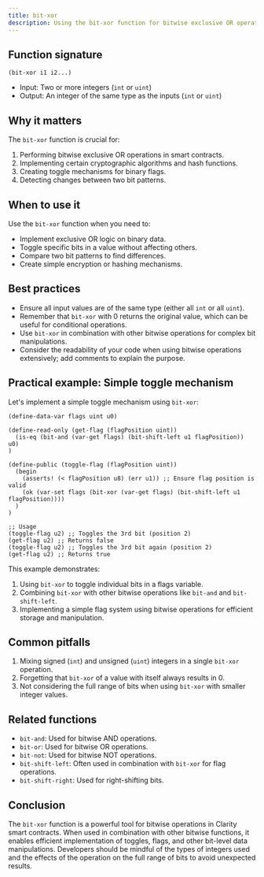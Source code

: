 ```yaml
---
title: bit-xor
description: Using the bit-xor function for bitwise exclusive OR operations in Clarity smart contracts.
---
```


## Function signature

```clarity
(bit-xor i1 i2...)
```

- Input: Two or more integers (`int` or `uint`)
- Output: An integer of the same type as the inputs (`int` or `uint`)

## Why it matters

The `bit-xor` function is crucial for:

1. Performing bitwise exclusive OR operations in smart contracts.
2. Implementing certain cryptographic algorithms and hash functions.
3. Creating toggle mechanisms for binary flags.
4. Detecting changes between two bit patterns.

## When to use it

Use the `bit-xor` function when you need to:

- Implement exclusive OR logic on binary data.
- Toggle specific bits in a value without affecting others.
- Compare two bit patterns to find differences.
- Create simple encryption or hashing mechanisms.

## Best practices

- Ensure all input values are of the same type (either all `int` or all `uint`).
- Remember that `bit-xor` with 0 returns the original value, which can be useful for conditional operations.
- Use `bit-xor` in combination with other bitwise operations for complex bit manipulations.
- Consider the readability of your code when using bitwise operations extensively; add comments to explain the purpose.

## Practical example: Simple toggle mechanism

Let's implement a simple toggle mechanism using `bit-xor`:

```clarity
(define-data-var flags uint u0)

(define-read-only (get-flag (flagPosition uint))
  (is-eq (bit-and (var-get flags) (bit-shift-left u1 flagPosition)) u0)
)

(define-public (toggle-flag (flagPosition uint))
  (begin
    (asserts! (< flagPosition u8) (err u1)) ;; Ensure flag position is valid
    (ok (var-set flags (bit-xor (var-get flags) (bit-shift-left u1 flagPosition))))
  )
)

;; Usage
(toggle-flag u2) ;; Toggles the 3rd bit (position 2)
(get-flag u2) ;; Returns false
(toggle-flag u2) ;; Toggles the 3rd bit again (position 2)
(get-flag u2) ;; Returns true
```

This example demonstrates:
1. Using `bit-xor` to toggle individual bits in a flags variable.
2. Combining `bit-xor` with other bitwise operations like `bit-and` and `bit-shift-left`.
3. Implementing a simple flag system using bitwise operations for efficient storage and manipulation.

## Common pitfalls

1. Mixing signed (`int`) and unsigned (`uint`) integers in a single `bit-xor` operation.
2. Forgetting that `bit-xor` of a value with itself always results in 0.
3. Not considering the full range of bits when using `bit-xor` with smaller integer values.

## Related functions

- `bit-and`: Used for bitwise AND operations.
- `bit-or`: Used for bitwise OR operations.
- `bit-not`: Used for bitwise NOT operations.
- `bit-shift-left`: Often used in combination with `bit-xor` for flag operations.
- `bit-shift-right`: Used for right-shifting bits.

## Conclusion

The `bit-xor` function is a powerful tool for bitwise operations in Clarity smart contracts. When used in combination with other bitwise functions, it enables efficient implementation of toggles, flags, and other bit-level data manipulations. Developers should be mindful of the types of integers used and the effects of the operation on the full range of bits to avoid unexpected results.
